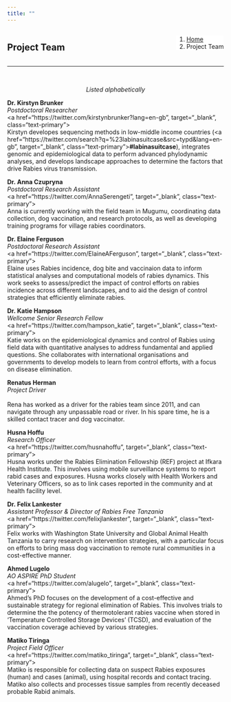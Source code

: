 ```yaml
---
title: ""
---
```


<!--Add a loading bar!-->
<script src="pace.js"></script>
<link href="pace_loadbar_loading.css" rel="stylesheet" />

<!--Create a block for title and breadcrumbs to appear on same line-->
<div style="width: 100%; display: inline-block;">
<div style="float: left; ">
# Project Team
</div>
<div style="float: right;">
<ol class="breadcrumb" style="background-color:white;">
  <li class="breadcrumb-item"><a href="index.html">Home</a></li>
  <li class="breadcrumb-item active">Project Team</li>
</ol>
</div>
</div>
<hr class="hr-orange">

<br>

<!--Begin page content!-->

<em><p style="text-align: center;">Listed alphabetically </p></em>

<!--Kirstyn!-->
<div class="hvrbox hvrbox_background" style="background-image: url(img/team/kirstyn_b2.jpg);">
<div class="hvrbox-layer_top">
<div class="hvrbox-text">
<b>Dr. Kirstyn Brunker</b><br><em>Postdoctoral Researcher</em><br>
<a href="https://twitter.com/kirstynbrunker?lang=en-gb", target="_blank", class="text-primary"><i class="fab fa-twitter fa-2x"></i></a><br>
Kirstyn developes sequencing methods in low-middle income countries (<a href="https://twitter.com/search?q=%23labinasuitcase&src=typd&lang=en-gb", target="_blank", class="text-primary"><b>#labinasuitcase</b></a>), integrates genomic and epidemiological data to perform advanced phylodynamic analyses, and develops landscape approaches to determine the factors that drive Rabies virus transmission.
</div>
</div>
</div>
<!--Anna!-->
<div class="hvrbox hvrbox_background" style="background-image: url(img/team/anna_c2.jpg);">
<div class="hvrbox-layer_top">
<div class="hvrbox-text">
<b>Dr. Anna Czupryna</b><br><em>Postdoctoral Research Assistant</em><br>
<a href="https://twitter.com/AnnaSerengeti", target="_blank", class="text-primary"><i class="fab fa-twitter fa-2x"></i></a><br>
Anna is currently working with the field team in Mugumu, coordinating data collection, dog vaccination, and research protocols, as well as developing training programs for village rabies coordinators.
</div>
</div>
</div>
<!--Elaine!-->
<div class="hvrbox hvrbox_background" style="background-image: url(img/team/elaine_f2.jpg);">
<div class="hvrbox-layer_top">
<div class="hvrbox-text">
<b>Dr. Elaine Ferguson</b><br><em>Postdoctoral Research Assistant</em><br>
<a href="https://twitter.com/ElaineAFerguson", target="_blank", class="text-primary"><i class="fab fa-twitter fa-2x"></i></a><br>
Elaine uses Rabies incidence, dog bite and vaccinaion data to inform statistical analyses and computational models of rabies dynamics. This work seeks to assess/predict the impact of control efforts on rabies incidence across different landscapes, and to aid the design of control strategies that efficiently eliminate rabies.
</div>
</div>
</div>
<!--Katie!-->
<div class="hvrbox hvrbox_background" style="background-image: url(img/team/katie_h3.jpg);">
<div class="hvrbox-layer_top">
<div class="hvrbox-text">
<b>Dr. Katie Hampson</b><br><em>Wellcome Senior Research Fellow</em><br>
<a href="https://twitter.com/hampson_katie", target="_blank", class="text-primary"><i class="fab fa-twitter fa-2x"></i></a><br>
Katie works on the epidemiological dynamics and control of Rabies using field data with quantitative analyses to address fundamental and applied questions. She collaborates with international organisations and governments to develop models to learn from control efforts, with a focus on disease elimination. 
</div>
</div>
</div>
<!--Rena!-->
<div class="hvrbox hvrbox_background" style="background-image: url(img/team/rena_h.jpg);">
<div class="hvrbox-layer_top">
<div class="hvrbox-text">
<b>Renatus Herman</b><br><em>Project Driver</em><br><br>
Rena has worked as a driver for the rabies team since 2011, and can navigate through any unpassable road or river. In his spare time, he is a skilled contact tracer and dog vaccinator.
</div>
</div>
</div>
<!--Husna!-->
<div class="hvrbox hvrbox_background" style="background-image: url(img/team/husna_h2.jpg);">
<div class="hvrbox-layer_top">
<div class="hvrbox-text">
<b>Husna Hoffu</b><br><em>Research Officer</em><br>
<a href="https://twitter.com/husnahoffu", target="_blank", class="text-primary"><i class="fab fa-twitter fa-2x"></i></a><br>
Husna works under the Rabies Elimination Fellowship (REF) project at Ifkara Health Institute. This involves using mobile surveillance systems to report rabid cases and exposures. Husna works closely with Health Workers and Veterinary Officers, so as to link cases reported in the community and at health facility level.
</div>
</div>
</div>
<!--Felix!-->
<div class="hvrbox hvrbox_background" style="background-image: url(img/team/felix_l2.jpg);">
<div class="hvrbox-layer_top">
<div class="hvrbox-text">
<b>Dr. Felix Lankester</b><br><em>Assistant Professor & Director of Rabies Free Tanzania</em><br>
<a href="https://twitter.com/felixjlankester", target="_blank", class="text-primary"><i class="fab fa-twitter fa-2x"></i></a><br>
Felix works with Washington State University and Global Animal Health Tanzania to carry research on intervention strategies, with a particular focus on efforts to bring mass dog vaccination to remote rural communities in a cost-effective manner. 
</div>
</div>
</div>
<!--Ahmed!-->
<div class="hvrbox hvrbox_background" style="background-image: url(img/team/ahmed_l.jpg);">
<div class="hvrbox-layer_top">
<div class="hvrbox-text">
<b>Ahmed Lugelo</b><br><em>AO ASPIRE PhD Student</em><br>
<a href="https://twitter.com/alugelo", target="_blank", class="text-primary"><i class="fab fa-twitter fa-2x"></i></a><br>
Ahmed's PhD focuses on the development of a cost-effective and sustainable strategy for regional elimination of Rabies. This involves trials to determine the the potency of thermotolerant rabies vaccine when stored in 'Temperature Controlled Storage Devices' (TCSD), and evaluation of the vaccination coverage achieved by various strategies.
</div>
</div>
</div>
<!--Matiko!-->
<div class="hvrbox hvrbox_background" style="background-image: url(img/team/matiko_t.jpg);">
<div class="hvrbox-layer_top">
<div class="hvrbox-text">
<b>Matiko Tiringa</b><br><em>Project Field Officer</em><br>
<a href="https://twitter.com/matiko_tiringa", target="_blank", class="text-primary"><i class="fab fa-twitter fa-2x"></i></a><br>
Matiko is responsible for collecting data on suspect Rabies exposures (human) and cases (animal), using hospital records and contact tracing. Matiko also collects and processes tissue samples from recently deceased probable Rabid animals.
</div>
</div>
</div>